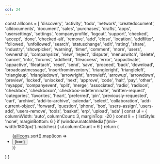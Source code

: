 ```yaml
---
col: 24
---
```



  const allIcons = [
    'discovery',
    'activity',
    'todo',
    'network',
    'createdocument',
    'alldocuments',
    'document',
    'sales',
    'purchases',
    'drafts',
    'apps',
    'usersettings',
    'settings',
    'companyprofile',
    'logout',
    'support',
    'checked',
    'accept',
    'done',
    'checked-alt',
    'remove',
    'add',
    'close',
    'location',
    'addfilter',
    'followed',
    'unfollowed',
    'search',
    'statuschange',
    'edit',
    'rating',
    'share',
    'industry',
    'showpicker',
    'warning',
    'timer',
    'comment',
    'more',
    'users',
    'ownership',
    'companysize',
    'view',
    'reject',
    'dispute',
    'menuswitch',
    'delete',
    'cancel',
    'info',
    'forums',
    'addfield',
    'fileaccess',
    'error',
    'appactivate',
    'appactive',
    'fileattach',
    'reset',
    'send',
    'save',
    'proceed',
    'back',
    'download',
    'broadcastmessage',
    'insertfrominventory',
    'triangleright',
    'triangleleft',
    'triangleup',
    'triangledown',
    'arrowright',
    'arrowleft',
    'arrowup',
    'arrowdown',
    'preview',
    'locked',
    'unlocked',
    'next',
    'approve',
    'code',
    'halt',
    'pay',
    'other',
    'myapps',
    'companyevent',
    'split',
    'merge',
    'associated',
    'radio',
    'radioon',
    'checkbox',
    'checkboxon',
    'checkbox-indeterminate',
    'written-request',
    'categories',
    'favorites',
    'heart',
    'preferred',
    'pin',
    'previously-requested',
    'cart',
    'archive',
    'add-to-archive',
    'calendar',
    'select',
    'collaboration',
    'add-current-object',
    'forward',
    'question',
    'phone',
    'box',
    'users-assign',
    'users-add',
    'users-remove',
    'tools',
    'basket',
    'erp',
    'upload',
    'ada'
  ]
  const ul = {
    columnWidth: 'auto',
    columnCount: 3,
    marginTop: -20
  }
  const li = {
    listStyle: 'none',
    marginBottom: 6
  }
  if (window.matchMedia('(min-width:1800px)').matches) {
    ul.columnCount = 6
  }
  return (
    <div>
      <ul style={ul}>
        {allIcons.sort().map(icon =>
          <li style={li} key={icon}>
            <Button icon={icon} />
            <span>{icon}</span>
          </li>
        )}
      </ul>
    </div>
  )
}

<IconBasic />
